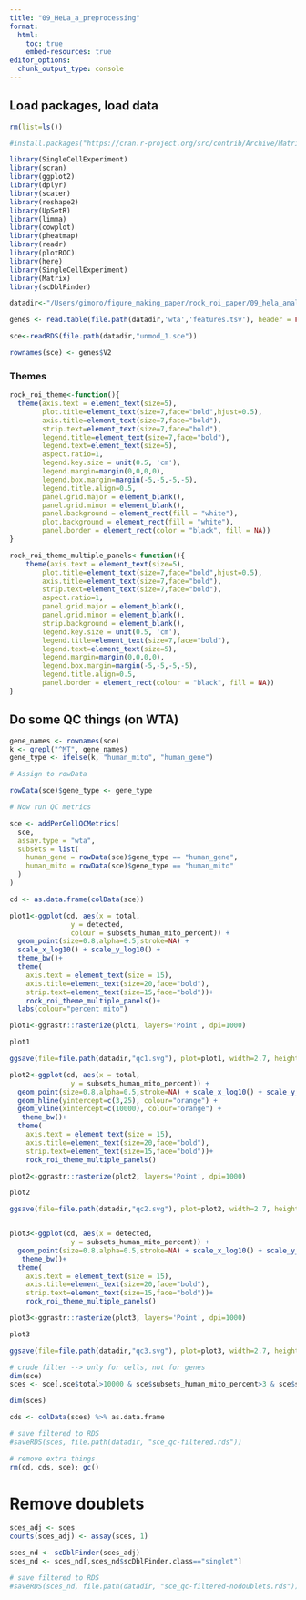 ```yaml
---
title: "09_HeLa_a_preprocessing"
format:
  html:
    toc: true
    embed-resources: true
editor_options: 
  chunk_output_type: console
---
```



## Load packages, load data

```r

rm(list=ls())

#install.packages("https://cran.r-project.org/src/contrib/Archive/Matrix/Matrix_1.6-1.tar.gz", repos = NULL, type = "source")

library(SingleCellExperiment)
library(scran)
library(ggplot2)
library(dplyr)
library(scater)
library(reshape2)
library(UpSetR)
library(limma)
library(cowplot)
library(pheatmap)
library(readr)
library(plotROC)
library(here)
library(SingleCellExperiment)
library(Matrix)
library(scDblFinder)

datadir<-"/Users/gimoro/figure_making_paper/rock_roi_paper/09_hela_analysis/data/unmod_1"

genes <- read.table(file.path(datadir,'wta','features.tsv'), header = FALSE)

sce<-readRDS(file.path(datadir,"unmod_1.sce"))

rownames(sce) <- genes$V2

```

### Themes

```r

rock_roi_theme<-function(){
  theme(axis.text = element_text(size=5), 
        plot.title=element_text(size=7,face="bold",hjust=0.5),
        axis.title=element_text(size=7,face="bold"),
        strip.text=element_text(size=7,face="bold"),
        legend.title=element_text(size=7,face="bold"),
        legend.text=element_text(size=5),
        aspect.ratio=1,
        legend.key.size = unit(0.5, 'cm'),
        legend.margin=margin(0,0,0,0),
        legend.box.margin=margin(-5,-5,-5,-5),
        legend.title.align=0.5,
        panel.grid.major = element_blank(),
        panel.grid.minor = element_blank(),
        panel.background = element_rect(fill = "white"),
        plot.background = element_rect(fill = "white"),
        panel.border = element_rect(color = "black", fill = NA))
}

rock_roi_theme_multiple_panels<-function(){
    theme(axis.text = element_text(size=5), 
        plot.title=element_text(size=7,face="bold",hjust=0.5),
        axis.title=element_text(size=7,face="bold"),
        strip.text=element_text(size=7,face="bold"),
        aspect.ratio=1,
        panel.grid.major = element_blank(),
        panel.grid.minor = element_blank(),
        strip.background = element_blank(),
        legend.key.size = unit(0.5, 'cm'),
        legend.title=element_text(size=7,face="bold"),
        legend.text=element_text(size=5),
        legend.margin=margin(0,0,0,0),
        legend.box.margin=margin(-5,-5,-5,-5),
        legend.title.align=0.5,
        panel.border = element_rect(colour = "black", fill = NA))
}

```

## Do some QC things (on WTA)

```r

gene_names <- rownames(sce)
k <- grepl("^MT", gene_names)
gene_type <- ifelse(k, "human_mito", "human_gene")

# Assign to rowData

rowData(sce)$gene_type <- gene_type

# Now run QC metrics

sce <- addPerCellQCMetrics(
  sce,
  assay.type = "wta",
  subsets = list(
    human_gene = rowData(sce)$gene_type == "human_gene",
    human_mito = rowData(sce)$gene_type == "human_mito"
  )
)

cd <- as.data.frame(colData(sce))

plot1<-ggplot(cd, aes(x = total,
               y = detected,
               colour = subsets_human_mito_percent)) +
  geom_point(size=0.8,alpha=0.5,stroke=NA) +
  scale_x_log10() + scale_y_log10() +
  theme_bw()+
  theme(
    axis.text = element_text(size = 15),
    axis.title=element_text(size=20,face="bold"),
    strip.text=element_text(size=15,face="bold"))+
    rock_roi_theme_multiple_panels()+
  labs(colour="percent mito")

plot1<-ggrastr::rasterize(plot1, layers='Point', dpi=1000)

plot1

ggsave(file=file.path(datadir,"qc1.svg"), plot=plot1, width=2.7, height=2.7)

plot2<-ggplot(cd, aes(x = total, 
               y = subsets_human_mito_percent)) +
  geom_point(size=0.8,alpha=0.5,stroke=NA) + scale_x_log10() + scale_y_sqrt() +
  geom_hline(yintercept=c(3,25), colour="orange") +
  geom_vline(xintercept=c(10000), colour="orange") +
   theme_bw()+
  theme(
    axis.text = element_text(size = 15),
    axis.title=element_text(size=20,face="bold"),
    strip.text=element_text(size=15,face="bold"))+
    rock_roi_theme_multiple_panels()

plot2<-ggrastr::rasterize(plot2, layers='Point', dpi=1000)

plot2

ggsave(file=file.path(datadir,"qc2.svg"), plot=plot2, width=2.7, height=2.7)


plot3<-ggplot(cd, aes(x = detected, 
               y = subsets_human_mito_percent)) +
  geom_point(size=0.8,alpha=0.5,stroke=NA) + scale_x_log10() + scale_y_sqrt() +
   theme_bw()+
  theme(
    axis.text = element_text(size = 15),
    axis.title=element_text(size=20,face="bold"),
    strip.text=element_text(size=15,face="bold"))+
    rock_roi_theme_multiple_panels()

plot3<-ggrastr::rasterize(plot3, layers='Point', dpi=1000)

plot3

ggsave(file=file.path(datadir,"qc3.svg"), plot=plot3, width=2.7, height=2.7)

# crude filter --> only for cells, not for genes
dim(sce)
sces <- sce[,sce$total>10000 & sce$subsets_human_mito_percent>3 & sce$subsets_human_mito_percent<25]

dim(sces)

cds <- colData(sces) %>% as.data.frame

# save filtered to RDS
#saveRDS(sces, file.path(datadir, "sce_qc-filtered.rds"))

# remove extra things
rm(cd, cds, sce); gc()

```

# Remove doublets

```r

sces_adj <- sces
counts(sces_adj) <- assay(sces, 1)

sces_nd <- scDblFinder(sces_adj)
sces_nd <- sces_nd[,sces_nd$scDblFinder.class=="singlet"]

# save filtered to RDS
#saveRDS(sces_nd, file.path(datadir, "sce_qc-filtered-nodoublets.rds"))

```

